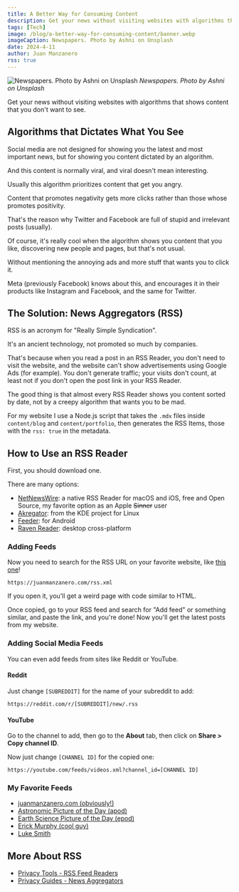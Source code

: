 ```yaml
---
title: A Better Way for Consuming Content
description: Get your news without visiting websites with algorithms that shows content that you don't want to see.
tags: [Tech]
image: /blog/a-better-way-for-consuming-content/banner.webp
imageCaption: Newspapers. Photo by Ashni on Unsplash
date: 2024-4-11
author: Juan Manzanero
rss: true
---
```


![Newspapers. Photo by Ashni on Unsplash](@/assets/blog/a-better-way-for-consuming-content/banner.webp)
_Newspapers. Photo by Ashni on Unsplash_

Get your news without visiting websites with algorithms that shows content that you don't want to see.

## Algorithms that Dictates What You See

Social media are not designed for showing you the latest and most important
news, but for showing you content dictated by an algorithm.

And this content is normally viral, and viral doesn't mean interesting.

Usually this algorithm prioritizes content that get you angry.

Content that promotes negativity gets more clicks rather than those whose
promotes positivity.

That's the reason why Twitter and Facebook are full of stupid and irrelevant
posts (usually).

Of course, it's really cool when the algorithm shows you content that you like,
discovering new people and pages, but that's not usual.

Without mentioning the annoying ads and more stuff that wants you to click it.

Meta (previously Facebook) knows about this, and encourages it in their products
like Instagram and Facebook, and the same for Twitter.

## The Solution: News Aggregators (RSS)

RSS is an acronym for "Really Simple Syndication".

It's an ancient technology, not promoted so much by companies.

That's because when you read a post in an RSS Reader, you don't need to visit
the website, and the website can't show advertisements using Google Ads (for
example). You don't generate traffic; your visits don't count, at least not if
you don't open the post link in your RSS Reader.

The good thing is that almost every RSS Reader shows you content sorted by date,
not by a creepy algorithm that wants you to be mad.

For my website I use a Node.js script that takes the `.mdx` files inside `content/blog` and
`content/portfolio`, then generates the RSS Items, those with the `rss: true` in
the metadata.

## How to Use an RSS Reader

First, you should download one.

There are many options:

- [NetNewsWire](https://netnewswire.com/): a native RSS Reader for macOS and
  iOS, free and Open Source, my favorite option as an Apple ~~Sinner~~ user
- [Akregator](https://apps.kde.org/akregator): from the KDE project for Linux
- [Feeder](https://play.google.com/store/apps/details?id=com.nononsenseapps.feeder.play):
  for Android
- [Raven Reader](https://ravenreader.app/): desktop cross-platform

### Adding Feeds

Now you need to search for the RSS URL on your favorite website, like
[this one](https://juanmanzanero.com/feed.xml)!

```
https://juanmanzanero.com/rss.xml
```

If you open it, you'll get a weird page with code similar to HTML.

Once copied, go to your RSS feed and search for "Add feed" or something similar,
and paste the link, and you're done! Now you'll get the latest posts from my
website.

### Adding Social Media Feeds

You can even add feeds from sites like Reddit or YouTube.

#### Reddit

Just change `[SUBREDDIT]` for the name of your subreddit to add:

```
https://reddit.com/r/[SUBREDDIT]/new/.rss
```

#### YouTube

Go to the channel to add, then go to the **About** tab, then click on **Share >
Copy channel ID**.

Now just change `[CHANNEL ID]` for the copied one:

```
https://youtube.com/feeds/videos.xml?channel_id=[CHANNEL ID]
```

### My Favorite Feeds

- [juanmanzanero.com (obviously!)](https://juanmanzanero.com/feed.xml)
- [Astronomic Picture of the Day (apod)](https://apod.com/feed.rss)
- [Earth Science Picture of the Day (epod)](https://feeds2.feedburner.com/EarthSciencePictureoftheDay)
- [Erick Murphy (cool guy)](https://ericmurphy.xyz/index.xml)
- [Luke Smith](https://lukesmith.xyz/index.xml)

## More About RSS

- [Privacy Tools - RSS Feed Readers](https://www.privacytools.io/privacy-rss-feed-readers)
- [Privacy Guides - News Aggregators](https://www.privacyguides.org/en/news-aggregators/)
